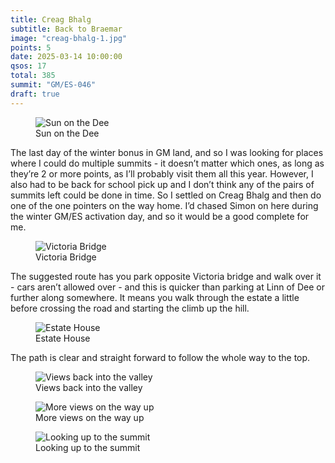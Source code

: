 ```yaml
---
title: Creag Bhalg
subtitle: Back to Braemar
image: "creag-bhalg-1.jpg"
points: 5
date: 2025-03-14 10:00:00
qsos: 17
total: 385
summit: "GM/ES-046"
draft: true
---
```


![Sun on the Dee](creag-bhalg-12.jpg)

The last day of the winter bonus in GM land, and so I was looking for places where I could do multiple summits - it doesn't matter which ones, as long as they're 2 or more points, as I'll probably visit them all this year. However, I also had to be back for school pick up and I don't think any of the pairs of summits left could be done in time. So I settled on Creag Bhalg and then do one of the one pointers on the way home. I'd chased Simon on here during the winter GM/ES activation day, and so it would be a good complete for me.

![Victoria Bridge](creag-bhalg-1.jpg)

The suggested route has you park opposite Victoria bridge and walk over it - cars aren't allowed over - and this is quicker than parking at Linn of Dee or further along somewhere. It means you walk through the estate a little before crossing the road and starting the climb up the hill.

![Estate House](creag-bhalg-11.jpg)

The path is clear and straight forward to follow the whole way to the top.

![Views back into the valley](creag-bhalg-8.jpg)

![More views on the way up](creag-bhalg-9.jpg)

![Looking up to the summit](creag-bhalg-10.jpg)
